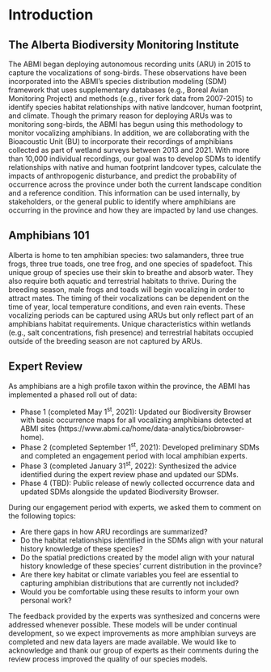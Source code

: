 # Introduction

## The Alberta Biodiversity Monitoring Institute
The ABMI began deploying autonomous recording units (ARU) in 2015 to capture the vocalizations of song-birds. These observations have been incorporated into the ABMI's species distribution modeling (SDM) framework that uses supplementary databases (e.g., Boreal Avian Monitoring Project) and methods (e.g., river fork data from 2007-2015) to identify species habitat relationships with native landcover, human footprint, and climate. Though the primary reason for deploying ARUs was to monitoring song-birds, the ABMI has begun using this methodology to monitor vocalizing amphibians. In addition, we are collaborating with the Bioacoustic Unit (BU) to incorporate their recordings of amphibians collected as part of wetland surveys between 2013 and 2021. With more than 10,000 individual recordings, our goal was to develop SDMs to identify relationships with native and human footprint landcover types, calculate the impacts of anthropogenic disturbance, and predict the probability of occurrence across the province under both the current landscape condition and a reference condition. This information can be used internally, by stakeholders, or the general public to identify where amphibians are occurring in the province and how they are impacted by land use changes.

## Amphibians 101

Alberta is home to ten amphibian species: two salamanders, three true frogs, three true toads, one tree frog, and one species of spadefoot. This unique group of species use their skin to breathe and absorb water. They also require both aquatic and terrestrial habitats to thrive. During the breeding season, male frogs and toads will begin vocalizing in order to attract mates. The timing of their vocalizations can be dependent on the time of year, local temperature conditions, and even rain events. These vocalizing periods can be captured using ARUs but only reflect part of an amphibians habitat requirements. Unique characteristics within wetlands (e.g., salt concentrations, fish presence) and terrestrial habitats occupied outside of the breeding season are not captured by ARUs.

## Expert Review

As amphibians are a high profile taxon within the province, the ABMI has implemented a phased roll out of data: 

- Phase 1 (completed May 1^st^, 2021): Updated our Biodiversity Browser with basic occurrence maps for all vocalizing amphibians detected at ABMI sites (https://www.abmi.ca/home/data-analytics/biobrowser-home).
- Phase 2 (completed September 1^st^, 2021): Developed preliminary SDMs and completed an engagement period with local amphibian experts.
- Phase 3 (completed January 31^st^, 2022): Synthesized the advice identified during the expert review phase and updated our SDMs. 
- Phase 4 (TBD): Public release of newly collected occurrence data and updated SDMs alongside  the updated Biodiversity Browser.

During our engagement period with experts, we asked them to comment on the following topics:

- Are there gaps in how ARU recordings are summarized?
- Do the habitat relationships identified in the SDMs align with your natural history knowledge of these species?
- Do the spatial predictions created by the model align with your natural history knowledge of these species' current distribution in the province?
- Are there key habitat or climate variables you feel are essential to capturing amphibian distributions that are currently not included? 
- Would you be comfortable using these results to inform your own personal work?

The feedback provided by the experts was synthesized and concerns were addressed whenever possible. These models will be under continual development, so we expect improvements as more amphibian surveys are completed and new data layers are made available. We would like to acknowledge and thank our group of experts as their comments during the review process improved the quality of our species models.
